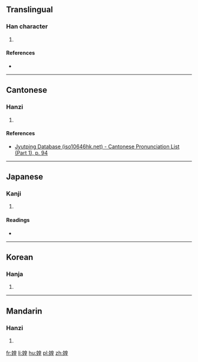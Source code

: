 ==Translingual==

===Han character===
{{Han char|rn=38|rad=女|as=09|sn=12|four=4641<sub>4</sub>|canj=女竹日土 (VHAG)|ids=⿰[[女]][[皇]]}}

# {{defn|Han|sort=女09}}

====References====
* {{Han ref|kx=0266.390|dkj=06500|dj=0534.020|hdz=21066.220|uh=5A93|ud=23187|bh=D8CE|bd=55502}}

----

==Cantonese==

===Hanzi===
{{yue-hanzi|jyut=wong4|y=wong4}}

# {{defn|lang=yue|sort=女09}}

====References====
* [http://www.iso10646hk.net/jp/document/download.jsp Jyutping Database (iso10646hk.net) - Cantonese Pronunciation List (Part 1), p. 94]

----

==Japanese==

===Kanji===
{{ja-kanji|grade=|rs=女09}}

# {{defn|lang=ja|sort=女09}}

====Readings====
* {{ja-readings|on=[[こう]] (kō), [[おう]] (ō)|kun=[[はは]] (haha)}}

----

==Korean==

===Hanja===
{{ko-hanja|hangeul=황|rv=hwang|mr=hwang}}

# {{defn|lang=ko|sort=女09}}

----

==Mandarin==

===Hanzi===
{{cmn-hanzi|pin=[[huáng]] ([[huang2]])|wg=huang<sup>2</sup>}}

# {{defn|lang=cmn|sort=女09}}

[[fr:媓]]
[[li:媓]]
[[hu:媓]]
[[pl:媓]]
[[zh:媓]]